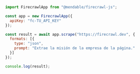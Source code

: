 ```js Node
import FirecrawlApp from "@mendable/firecrawl-js";

const app = new FirecrawlApp({
  apiKey: "fc-TU_API_KEY"
});

const result = await app.scrape("https://firecrawl.dev", {
  formats: [{
    type: "json",
    prompt: "Extrae la misión de la empresa de la página."
  }]
});

console.log(result);
```
